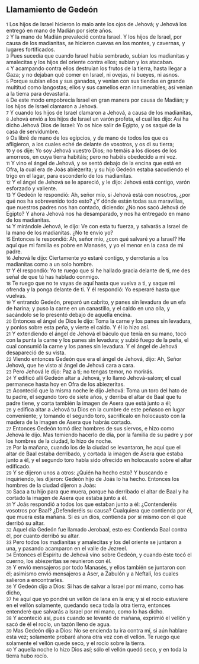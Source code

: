 == Llamamiento de Gedeón ==

{{anchor|1}} <small>1</small> Los hijos de Israel hicieron lo malo ante los ojos de Jehová; y Jehová los entregó en mano de Madián por siete años.<br>
{{anchor|2}} <small>2</small> Y la mano de Madián prevaleció contra Israel. Y los hijos de Israel, por causa de los madianitas, se hicieron cuevas en los montes, y cavernas, y lugares fortificados.<br>
{{anchor|3}} <small>3</small> Pues sucedía que cuando Israel había sembrado, subían los madianitas y amalecitas y los hijos del oriente contra ellos; subían y los atacaban.<br>
{{anchor|4}} <small>4</small> Y acampando contra ellos destruían los frutos de la tierra, hasta llegar a Gaza; y no dejaban qué comer en Israel, ni ovejas, ni bueyes, ni asnos.<br>
{{anchor|5}} <small>5</small> Porque subían ellos y sus ganados, y venían con sus tiendas en grande multitud como langostas; ellos y sus camellos eran innumerables; así venían a la tierra para devastarla.<br>
{{anchor|6}} <small>6</small> De este modo empobrecía Israel en gran manera por causa de Madián; y los hijos de Israel clamaron a Jehová.<br>
{{anchor|7}} <small>7</small> Y cuando los hijos de Israel clamaron a Jehová, a causa de los madianitas,<br>
{{anchor|8}} <small>8</small> Jehová envió a los hijos de Israel un varón profeta, el cual les dijo: Así ha dicho Jehová Dios de Israel: Yo os hice salir de Egipto, y os saqué de la casa de servidumbre.<br>
{{anchor|9}} <small>9</small> Os libré de mano de los egipcios, y de mano de todos los que os afligieron, a los cuales eché de delante de vosotros, y os di su tierra;<br>
{{anchor|10}} <small>10</small> y os dije: Yo soy Jehová vuestro Dios; no temáis a los dioses de los amorreos, en cuya tierra habitáis; pero no habéis obedecido a mi voz.<br>
{{anchor|11}} <small>11</small> Y vino el ángel de Jehová, y se sentó debajo de la encina que está en Ofra, la cual era de Joás abiezerita; y su hijo Gedeón estaba sacudiendo el trigo en el lagar, para esconderlo de los madianitas.<br>
{{anchor|12}} <small>12</small> Y el ángel de Jehová se le apareció, y le dijo: Jehová está contigo, varón esforzado y valiente.<br>
{{anchor|13}} <small>13</small> Y Gedeón le respondió: Ah, señor mío, si Jehová está con nosotros, ¿por qué nos ha sobrevenido todo esto? ¿Y dónde están todas sus maravillas, que nuestros padres nos han contado, diciendo: ¿No nos sacó Jehová de Egipto? Y ahora Jehová nos ha desamparado, y nos ha entregado en mano de los madianitas.<br>
{{anchor|14}} <small>14</small> Y mirándole Jehová, le dijo: Ve con esta tu fuerza, y salvarás a Israel de la mano de los madianitas. ¿No te envío yo?<br>
{{anchor|15}} <small>15</small> Entonces le respondió: Ah, señor mío, ¿con qué salvaré yo a Israel? He aquí que mi familia es pobre en Manasés, y yo el menor en la casa de mi padre.<br>
{{anchor|16}} <small>16</small> Jehová le dijo: Ciertamente yo estaré contigo, y derrotarás a los madianitas como a un solo hombre.<br>
{{anchor|17}} <small>17</small> Y él respondió: Yo te ruego que si he hallado gracia delante de ti, me des señal de que tú has hablado conmigo.<br>
{{anchor|18}} <small>18</small> Te ruego que no te vayas de aquí hasta que vuelva a ti, y saque mi ofrenda y la ponga delante de ti. Y él respondió: Yo esperaré hasta que vuelvas.<br>
{{anchor|19}} <small>19</small> Y entrando Gedeón, preparó un cabrito, y panes sin levadura de un efa   de harina; y puso la carne en un canastillo, y el caldo en una olla, y sacándolo se lo presentó debajo de aquella encina.<br>
{{anchor|20}} <small>20</small> Entonces el ángel de Dios le dijo: Toma la carne y los panes sin levadura, y ponlos sobre esta peña, y vierte el caldo. Y él lo hizo así.<br>
{{anchor|21}} <small>21</small> Y extendiendo el ángel de Jehová el báculo que tenía en su mano, tocó con la punta la carne y los panes sin levadura; y subió fuego de la peña, el cual consumió la carne y los panes sin levadura. Y el ángel de Jehová desapareció de su vista.<br>
{{anchor|22}} <small>22</small> Viendo entonces Gedeón que era el ángel de Jehová, dijo: Ah, Señor Jehová, que he visto al ángel de Jehová cara a cara.<br>
{{anchor|23}} <small>23</small> Pero Jehová le dijo: Paz a ti; no tengas temor, no morirás.<br>
{{anchor|24}} <small>24</small> Y edificó allí Gedeón altar a Jehová, y lo llamó Jehová-salom; el cual permanece hasta hoy en Ofra de los abiezeritas.<br>
{{anchor|25}} <small>25</small> Aconteció que la misma noche le dijo Jehová: Toma un toro del hato de tu padre, el segundo toro de siete años, y derriba el altar de Baal que tu padre tiene, y corta también la imagen de Asera que está junto a él;<br>
{{anchor|26}} <small>26</small> y edifica altar a Jehová tu Dios en la cumbre de este peñasco en lugar conveniente; y tomando el segundo toro, sacrifícalo en holocausto con la madera de la imagen de Asera que habrás cortado.<br>
{{anchor|27}} <small>27</small> Entonces Gedeón tomó diez hombres de sus siervos, e hizo como Jehová le dijo. Mas temiendo hacerlo de día, por la familia de su padre y por los hombres de la ciudad, lo hizo de noche.<br>
{{anchor|28}} <small>28</small> Por la mañana, cuando los de la ciudad se levantaron, he aquí que el altar de Baal estaba derribado, y cortada la imagen de Asera que estaba junto a él, y el segundo toro había sido ofrecido en holocausto sobre el altar edificado.<br>
{{anchor|29}} <small>29</small> Y se dijeron unos a otros: ¿Quién ha hecho esto? Y buscando e inquiriendo, les dijeron: Gedeón hijo de Joás lo ha hecho. Entonces los hombres de la ciudad dijeron a Joás:<br>
{{anchor|30}} <small>30</small> Saca a tu hijo para que muera, porque ha derribado el altar de Baal y ha cortado la imagen de Asera que estaba junto a él.<br>
{{anchor|31}} <small>31</small> Y Joás respondió a todos los que estaban junto a él: ¿Contenderéis vosotros por Baal? ¿Defenderéis su causa? Cualquiera que contienda por él, que muera esta mañana. Si es un dios, contienda por sí mismo con el que derribó su altar.<br>
{{anchor|32}} <small>32</small> Aquel día Gedeón fue llamado Jerobaal, esto es: Contienda Baal contra él, por cuanto derribó su altar.<br>
{{anchor|33}} <small>33</small> Pero todos los madianitas y amalecitas y los del oriente se juntaron a una, y pasando acamparon en el valle de Jezreel.<br>
{{anchor|34}} <small>34</small> Entonces el Espíritu de Jehová vino sobre Gedeón, y cuando éste tocó el cuerno, los abiezeritas se reunieron con él.<br>
{{anchor|35}} <small>35</small> Y envió mensajeros por todo Manasés, y ellos también se juntaron con él; asimismo envió mensajeros a Aser, a Zabulón y a Neftalí, los cuales salieron a encontrarles.<br>
{{anchor|36}} <small>36</small> Y Gedeón dijo a Dios: Si has de salvar a Israel por mi mano, como has dicho,<br>
{{anchor|37}} <small>37</small> he aquí que yo pondré un vellón de lana en la era; y si el rocío estuviere en el vellón solamente, quedando seca toda la otra tierra, entonces entenderé que salvarás a Israel por mi mano, como lo has dicho.<br>
{{anchor|38}} <small>38</small> Y aconteció así, pues cuando se levantó de mañana, exprimió el vellón y sacó de él el rocío, un tazón lleno de agua.<br>
{{anchor|39}} <small>39</small> Mas Gedeón dijo a Dios: No se encienda tu ira contra mí, si aún hablare esta vez; solamente probaré ahora otra vez con el vellón. Te ruego que solamente el vellón quede seco, y el rocío sobre la tierra.<br>
{{anchor|40}} <small>40</small> Y aquella noche lo hizo Dios así; sólo el vellón quedó seco, y en toda la tierra hubo rocío.<br>
